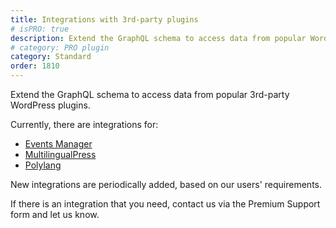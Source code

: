 ```yaml
---
title: Integrations with 3rd-party plugins
# isPRO: true
description: Extend the GraphQL schema to access data from popular WordPress plugins.
# category: PRO plugin
category: Standard
order: 1810
---
```


Extend the GraphQL schema to access data from popular 3rd-party WordPress plugins.

Currently, there are integrations for:

- <a href="https://wordpress.org/plugins/events-manager/" target="_blank">Events Manager</a>
- <a href="https://multilingualpress.org/" target="_blank">MultilingualPress</a>
- <a href="https://wordpress.org/plugins/polylang/" target="_blank">Polylang</a>

New integrations are periodically added, based on our users' requirements.

If there is an integration that you need, contact us via the Premium Support form and let us know.